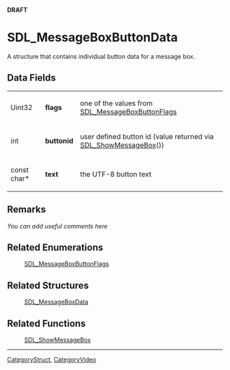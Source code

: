 <span color="red">'''DRAFT'''</span>

<!-- #*^*^*^*^*See http://wiki.libsdl.org/moin.cgi/SGStructures for details on editing this page*^*^*^*^* -->


= SDL_MessageBoxButtonData =
A structure that contains individual button data for a message box.




== Data Fields ==
{|
| Uint32      
|'''flags'''    
| one of the values from [[SDL_MessageBoxButtonFlags]] 
|-
| int         
|'''buttonid''' 
| user defined button id (value returned via [[SDL_ShowMessageBox]]()) 
|-
| const char* 
|'''text'''     
| the UTF-8 button text 
|}



== Remarks ==
''You can add useful comments here''

<!-- #Leave this section as-is unless you have a remark to put in.  In that case, replace ''You can add useful comments here'' with your remark(s) following the Style Guide instructions.  Leave the rest of the markup alone and delete this comment. -->


== Related Enumerations ==
:[[SDL_MessageBoxButtonFlags]]
<!-- #Remove this section if empty -->

== Related Structures ==
:[[SDL_MessageBoxData]]
<!-- #Remove this section if empty -->

== Related Functions ==
:[[SDL_ShowMessageBox]]
<!-- #Remove this section if empty -->

----
[[CategoryStruct]], [[CategoryVideo]]
<!-- #See the Style Guide for instructions on editing the footer. -->
